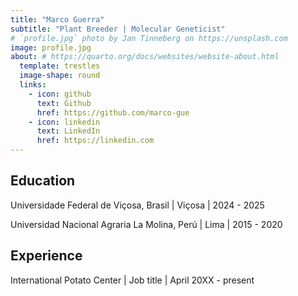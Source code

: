 ```yaml
---
title: "Marco Guerra"
subtitle: "Plant Breeder | Molecular Geneticist"
# `profile.jpg` photo by Jan Tinneberg on https://unsplash.com
image: profile.jpg
about: # https://quarto.org/docs/websites/website-about.html
  template: trestles
  image-shape: round
  links:
    - icon: github
      text: Github
      href: https://github.com/marco-gue
    - icon: linkedin
      text: LinkedIn
      href: https://linkedin.com
---
```



## Education

Universidade Federal de Viçosa, Brasil \| Viçosa \| 2024 - 2025

Universidad Nacional Agraria La Molina, Perú \| Lima \| 2015 - 2020

## Experience

International Potato Center \| Job title \| April 20XX - present